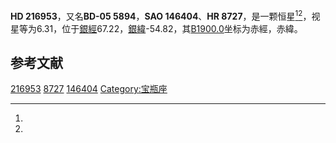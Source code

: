 {{Starbox begin
| name = HD 216953
}}
{{Starbox observe
| epoch = [[J2000.0|J2000.0]]
| constell = {{星座名待查}}<ref name=SIMBAD>{{cite web
 | url=http://simbad.u-strasbg.fr/simbad/sim-id?Ident=HR+8727
 | title=Pulsating variable Star
 | publisher=Centre de Données astronomiques de Strasbourg
 | work=SIMBAD
 | accessdate=2012-07-13
 | archive-date=2016-03-16
 | archive-url=https://web.archive.org/web/20160316120850/http://simbad.u-strasbg.fr/simbad/sim-id?Ident=HR+8727
 | dead-url=no
 }}</ref><ref name=DATA>{{cite web
 | url=http://vizier.u-strasbg.fr/viz-bin/VizieR-5?-out.add=.&-source=5050&-corr=PK=HR&-out.max=9999&HR=8727
 | title=VizieR Detailed Page
 | accessdate=2012-07-13
 | archive-date=2016-03-05
 | archive-url=https://web.archive.org/web/20160305004516/http://vizier.u-strasbg.fr/viz-bin/VizieR-5?-out.add=.&-source=5050&-corr=PK=HR&-out.max=9999&HR=8727
 | dead-url=no
 }}</ref>
| 星官 = 
| ra = {{RA|22|57|17.2}}<ref name=SIMBAD /><ref name=DATA />
| dec = {{DEC|-4|48|36}}<ref name=SIMBAD /><ref name=DATA />
| appmag_v = 6.31<ref name=SIMBAD /><ref name=DATA />
}}
{{Starbox character
| class = G9III<ref name=SIMBAD /><ref name=DATA />
| b-v = 0.94<ref name=SIMBAD /><ref name=DATA />
| u-b = 0.72<ref name=SIMBAD /><ref name=DATA />
| r-i = <ref name=SIMBAD /><ref name=DATA />
| variable = 
}}
{{Starbox astrometry
| radial_v = 0.72
| prop_mo_ra = -9
| parallax = 
| p_error = 
}}
{{Starbox catalog
| names =BD-05 5894，[[SAO星表|SAO]] 146404，[[HD星表|HD]] 216953，[[HR星表|HR]] 8727}}
{{Starbox reference |Simbad=HR+8727}}
{{Starbox end}}

'''HD 216953'''，又名'''BD-05 5894'''，'''SAO 146404'''、'''HR 8727'''，是一颗恒星<ref name=SIMBAD /><ref name=DATA />，视星等为6.31，位于[[銀道座標系|銀經]]67.22，[[銀道座標系|銀緯]]-54.82，其[[B1900.0|B1900.0]]坐标为赤經{{RA|22|52|6.6}}，赤緯{{DEC|-5|-54.82|40}}。

== 参考文献 ==
{{reflist}}

{{star-stub}}

[[Category:HD和HDE天體|216953]]
[[Category:HR天體|8727]]
[[Category:SAO天體|146404]]
[[Category:宝瓶座|Category:宝瓶座]]